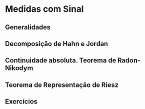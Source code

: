 # Medidas com Sinal {#cap6e}

## Generalidades {#cap6e1e}

## Decomposição de Hahn e Jordan {#cap6e2e}

## Continuidade absoluta. Teorema de Radon-Nikodym {#cap6e3e}

## Teorema de Representação de Riesz {#cap6e4e}

## Exercícios {-}